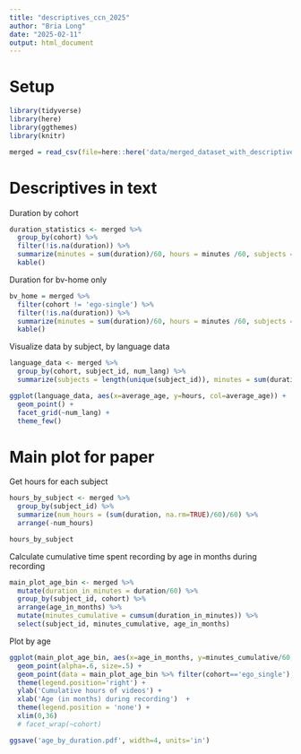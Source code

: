 ```yaml
---
title: "descriptives_ccn_2025"
author: "Bria Long"
date: "2025-02-11"
output: html_document
---
```


# Setup
```r
library(tidyverse)
library(here)
library(ggthemes)
library(knitr)
```

```R
merged = read_csv(file=here::here('data/merged_dataset_with_descriptives.csv'))
```


#  Descriptives in text

Duration by cohort
```r
duration_statistics <- merged %>%
  group_by(cohort) %>%
  filter(!is.na(duration)) %>%
  summarize(minutes = sum(duration)/60, hours = minutes /60, subjects = length(unique(subject_id))) %>%
  kable()

```

Duration for bv-home only
```r
bv_home = merged %>%
  filter(cohort != 'ego-single') %>%
  filter(!is.na(duration)) %>%
  summarize(minutes = sum(duration)/60, hours = minutes /60, subjects = length(unique(subject_id))) %>%
  kable()
```


Visualize data by subject, by language data
```r
language_data <- merged %>%
  group_by(cohort, subject_id, num_lang) %>%
  summarize(subjects = length(unique(subject_id)), minutes = sum(duration)/60, hours = minutes/60, average_age = mean(age_in_months)) 
```
```r
ggplot(language_data, aes(x=average_age, y=hours, col=average_age)) +
  geom_point() +
  facet_grid(~num_lang) +
  theme_few()
```



# Main plot for paper

Get hours for each subject
```r
hours_by_subject <- merged %>% 
  group_by(subject_id) %>%
  summarize(num_hours = (sum(duration, na.rm=TRUE)/60)/60) %>%
  arrange(-num_hours) 

hours_by_subject
```


Calculate cumulative time spent recording by age in months during recording
```r
main_plot_age_bin <- merged %>%
  mutate(duration_in_minutes = duration/60) %>%
  group_by(subject_id, cohort) %>%
  arrange(age_in_months) %>%
  mutate(minutes_cumulative = cumsum(duration_in_minutes)) %>%
  select(subject_id, minutes_cumulative, age_in_months)
```

Plot by age
```r
ggplot(main_plot_age_bin, aes(x=age_in_months, y=minutes_cumulative/60, col=subject_id)) +
  geom_point(alpha=.6, size=.5) +
  geom_point(data = main_plot_age_bin %>% filter(cohort=='ego_single'), alpha=.6, size=.5, color='darkgrey') +
  theme(legend.position='right') +
  ylab('Cumulative hours of videos') +
  xlab('Age (in months) during recording')  +
  theme(legend.position = 'none') +
  xlim(0,36) 
  # facet_wrap(~cohort)

ggsave('age_by_duration.pdf', width=4, units='in')
```

